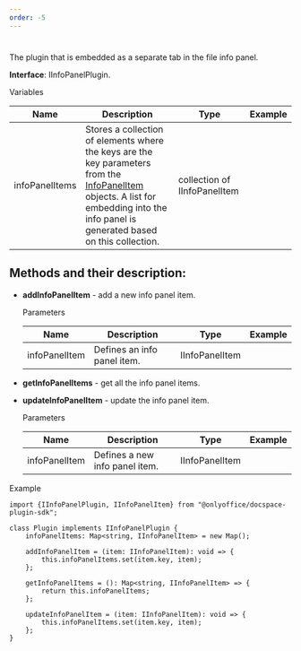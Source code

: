 ```yaml
---
order: -5
---
```

# [](/docspace/pluginssdk/codingplugin/plugintypes)

The plugin that is embedded as a separate tab in the file info panel.

**Interface**: IInfoPanelPlugin.

Variables

| Name           | Description                                                                                                                                                                                                                                          | Type                         | Example |
| -------------- | ---------------------------------------------------------------------------------------------------------------------------------------------------------------------------------------------------------------------------------------------------- | ---------------------------- | ------- |
| infoPanelItems | Stores a collection of elements where the keys are the key parameters from the [InfoPanelItem](/docspace/pluginssdk/codingplugin/pluginitems/infopanelitem) objects. A list for embedding into the info panel is generated based on this collection. | collection of IInfoPanelItem |         |

## Methods and their description:

* **addInfoPanelItem** - add a new info panel item.

  Parameters

  | Name          | Description                 | Type           | Example |
  | ------------- | --------------------------- | -------------- | ------- |
  | infoPanelItem | Defines an info panel item. | IInfoPanelItem |         |

* **getInfoPanelItems** - get all the info panel items.

* **updateInfoPanelItem** - update the info panel item.

  Parameters

  | Name          | Description                    | Type           | Example |
  | ------------- | ------------------------------ | -------------- | ------- |
  | infoPanelItem | Defines a new info panel item. | IInfoPanelItem |         |

Example

```
import {IInfoPanelPlugin, IInfoPanelItem} from "@onlyoffice/docspace-plugin-sdk";

class Plugin implements IInfoPanelPlugin {
    infoPanelItems: Map<string, IInfoPanelItem> = new Map();

    addInfoPanelItem = (item: IInfoPanelItem): void => {
        this.infoPanelItems.set(item.key, item);
    };

    getInfoPanelItems = (): Map<string, IInfoPanelItem> => {
        return this.infoPanelItems;
    };

    updateInfoPanelItem = (item: IInfoPanelItem): void => {
        this.infoPanelItems.set(item.key, item);
    };
}
```
